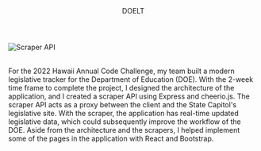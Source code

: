 
<Container>
  <Header 
    site="https://hacc-cassiopeia.github.io/"
    github="https://github.com/HACC2022/Cassiopeia"
  >
    DOELT
  </Header>

  ![Scraper API](../../images/doelt/scraper.png "Diagram for the scraper API.")

  <br />
  For the 2022 Hawaii Annual Code Challenge, my team built a modern legislative tracker for the Department of Education (DOE). With the 2-week time frame to complete the project, I designed the architecture of the application, and I created a scraper API using Express and cheerio.js. The scraper API acts as a proxy between the client and the State Capitol&apos;s legislative site. With the scraper, the application has real-time updated legislative data, which could subsequently improve the workflow of the DOE. Aside from the architecture and the scrapers, I helped implement some of the pages in the application with React and Bootstrap.
  <br />
</Container>

